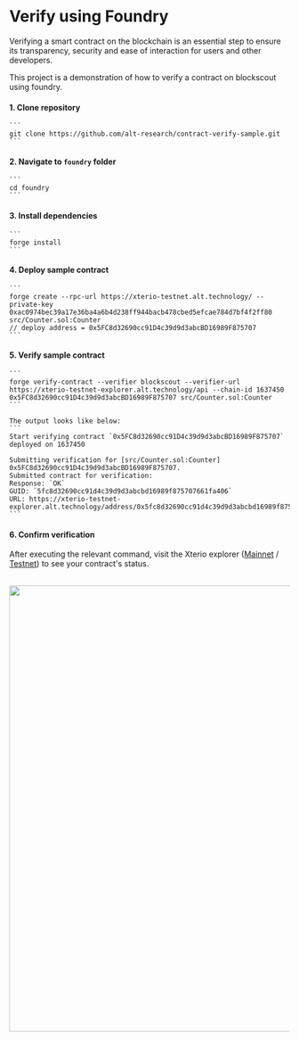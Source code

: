 # Verify using Foundry

Verifying a smart contract on the blockchain is an essential step to ensure its transparency, security and ease of interaction for users and other developers. 

This project is a demonstration of how to verify a contract on blockscout using foundry.


#### 1. Clone repository
    ```
    git clone https://github.com/alt-research/contract-verify-sample.git
    ```

#### 2. Navigate to `foundry` folder
    ```
    cd foundry
    ```

#### 3. Install dependencies
    ```
    forge install
    ```

#### 4. Deploy sample contract
    ```
    forge create --rpc-url https://xterio-testnet.alt.technology/ --private-key 0xac0974bec39a17e36ba4a6b4d238ff944bacb478cbed5efcae784d7bf4f2ff80 src/Counter.sol:Counter
    // deploy address = 0x5FC8d32690cc91D4c39d9d3abcBD16989F875707
    ```

#### 5. Verify sample contract
    ```
    forge verify-contract --verifier blockscout --verifier-url https://xterio-testnet-explorer.alt.technology/api --chain-id 1637450 0x5FC8d32690cc91D4c39d9d3abcBD16989F875707 src/Counter.sol:Counter
    ```

    The output looks like below:
    ```
    Start verifying contract `0x5FC8d32690cc91D4c39d9d3abcBD16989F875707` deployed on 1637450

    Submitting verification for [src/Counter.sol:Counter] 0x5FC8d32690cc91D4c39d9d3abcBD16989F875707.
    Submitted contract for verification:
	Response: `OK`
	GUID: `5fc8d32690cc91d4c39d9d3abcbd16989f875707661fa406`
	URL: https://xterio-testnet-explorer.alt.technology/address/0x5fc8d32690cc91d4c39d9d3abcbd16989f875707
    ```

#### 6. Confirm verification 
   
   After executing the relevant command, visit the Xterio explorer ([Mainnet](https://xterscan.io) / [Testnet](https://xterio-testnet-explorer.alt.technology/)) to see your contract's status.

<br/>
<img src="/verify.png" width="800" />
